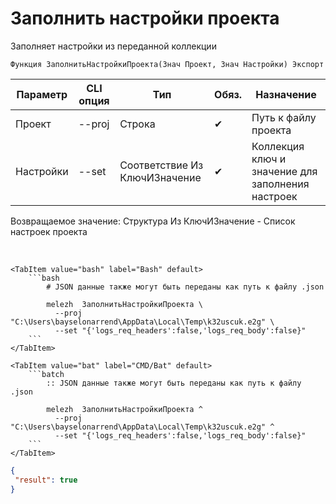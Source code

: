 ﻿---
sidebar_position: 4
description: Заполнить настройки проекта и другие функции для работы с Melezh в Открытом пакете интеграций - бесплатной open-source библиотеке интеграций для 1С:Предприятие 8, OneScript и CLI
keywords: [1C, 1С, 1С:Предприятие, 1С:Предприятие 8.3, API, Интеграция, Сервисы, Обмен, OneScript, CLI]
---


# Заполнить настройки проекта
 Заполняет настройки из переданной коллекции



`Функция ЗаполнитьНастройкиПроекта(Знач Проект, Знач Настройки) Экспорт`

  | Параметр | CLI опция | Тип | Обяз. | Назначение |
  |-|-|-|-|-|
  | Проект | --proj | Строка | &#x2714; | Путь к файлу проекта |
  | Настройки | --set | Соответствие Из КлючИЗначение | &#x2714; | Коллекция ключ и значение для заполнения настроек |

  
  Возвращаемое значение:   Структура Из КлючИЗначение - Список настроек проекта

<br/>



    

 <Tabs>
  
    <TabItem value="bash" label="Bash" default>
        ```bash
            # JSON данные также могут быть переданы как путь к файлу .json
            
            melezh  ЗаполнитьНастройкиПроекта \
              --proj "C:\Users\bayselonarrend\AppData\Local\Temp\k32uscuk.e2g" \
              --set "{'logs_req_headers':false,'logs_req_body':false}"
        ```
    </TabItem>
  
    <TabItem value="bat" label="CMD/Bat" default>
        ```batch
            :: JSON данные также могут быть переданы как путь к файлу .json
            
            melezh  ЗаполнитьНастройкиПроекта ^
              --proj "C:\Users\bayselonarrend\AppData\Local\Temp\k32uscuk.e2g" ^
              --set "{'logs_req_headers':false,'logs_req_body':false}"
        ```
    </TabItem>
</Tabs>

```json title="Результат"
{
 "result": true
}
```
